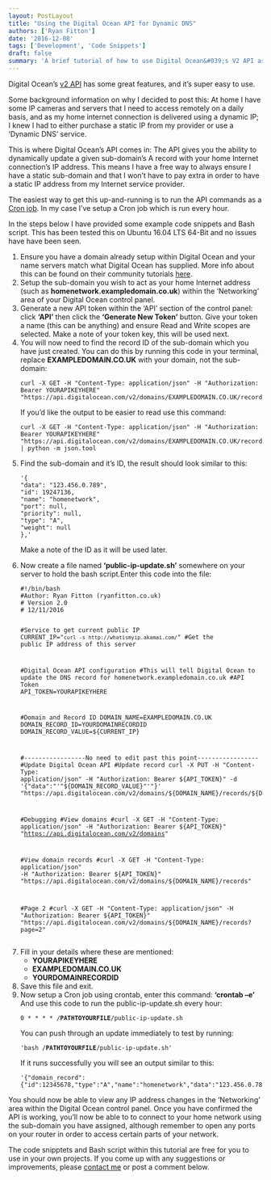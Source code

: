 ```yaml
---
layout: PostLayout
title: "Using the Digital Ocean API for Dynamic DNS"
authors: ['Ryan Fitton']
date: '2016-12-08'
tags: ['Development', 'Code Snippets']
draft: false
summary: 'A brief tutorial of how to use Digital Ocean&#039;s V2 API as a free Dynamic DNS service. Use a sub-domain to provide a static point for connecting into your home or business.'
---
```


<p>Digital Ocean&#8217;s <a href="https://developers.digitalocean.com/">v2 API</a> has some great features, and it&#8217;s super easy to use.</p>
<p>Some background information on why I decided to post this: At home I have some IP cameras and servers that I need to access remotely on a daily basis, and as my home internet connection is delivered using a dynamic IP; I knew I had to either purchase a static IP from my provider or use a &#8216;Dynamic DNS&#8217; service.</p>
<p>This is where Digital Ocean&#8217;s API comes in: The API gives you the ability to dynamically update a given sub-domain&#8217;s A record with your home Internet connection&#8217;s IP address. This means I have a free way to always ensure I have a static sub-domain and that I won&#8217;t have to pay extra in order to have a static IP address from my Internet service provider.</p>
<p>The easiest way to get this up-and-running is to run the API commands as a <a href="https://www.digitalocean.com/community/tutorials/how-to-use-cron-to-automate-tasks-on-a-vps">Cron job</a>. In my case I&#8217;ve setup a Cron job which is run every hour.</p>
<p>In the steps below I have provided some example code snippets and Bash script. This has been tested this on Ubuntu 16.04 LTS 64-Bit and no issues have have been seen.</p>
<ol>
<li>Ensure you have a domain already setup within Digital Ocean and your name servers match what Digital Ocean has supplied. More info about this can be found on their community tutorials <a href="https://www.digitalocean.com/community/tutorials/how-to-set-up-a-host-name-with-digitalocean">here</a>.</li>
<li>Setup the sub-domain you wish to act as your home Internet address (such as <strong>homenetwork.exampledomain.co.uk</strong>) within the &#8216;Networking&#8217; area of your Digital Ocean control panel.</li>
<li>Generate a new API token within the &#8216;API&#8217; section of the control panel: click <strong>&#8216;API&#8217;</strong> then click the <strong>&#8216;Generate New Token&#8217;</strong> button. Give your token a name (this can be anything) and ensure Read and Write scopes are selected. Make a note of your token key, this will be used next.</li>
<li>You will now need to find the record ID of the sub-domain which you have just created. You can do this by running this code in your terminal, replace <strong>EXAMPLEDOMAIN.CO.UK</strong> with your domain, not the sub-domain:
<pre class="language-markup"><code class="language-markup">curl -X GET -H "Content-Type: application/json" -H "Authorization: Bearer YOURAPIKEYHERE" "https://api.digitalocean.com/v2/domains/EXAMPLEDOMAIN.CO.UK/records"</code></pre>
<p>If you&#8217;d like the output to be easier to read use this command:</p>
<pre class="language-markup"><code class="language-markup">curl -X GET -H "Content-Type: application/json" -H "Authorization: Bearer YOURAPIKEYHERE" "https://api.digitalocean.com/v2/domains/EXAMPLEDOMAIN.CO.UK/records" | python -m json.tool</code></pre>
</li>
<li>Find the sub-domain and it&#8217;s ID, the result should look similar to this:
<pre class="language-json"><code class="language-json">'{
"data": "123.456.0.789",
"id": 19247136,
"name": "homenetwork",
"port": null,
"priority": null,
"type": "A",
"weight": null
},'</code></pre>
<p>Make a note of the ID as it will be used later.</li>
<li>Now create a file named <strong>&#8216;public-ip-update.sh&#8217;</strong> somewhere on your server to hold the bash script.Enter this code into the file:
<pre class="language-markup"><code class="language-markup">#!/bin/bash
#Author: Ryan Fitton (ryanfitton.co.uk)
# Version 2.0
# 12/11/2016

#Service to get current public IP
CURRENT_IP="`curl -s http://whatismyip.akamai.com/`" #Get the public IP address of this server

#Digital Ocean API configuration
#This will tell Digital Ocean to update the DNS record for homenetwork.exampledomain.co.uk
#API Token
API_TOKEN=YOURAPIKEYHERE

#Domain and Record ID
DOMAIN_NAME=EXAMPLEDOMAIN.CO.UK
DOMAIN_RECORD_ID=YOURDOMAINRECORDID
DOMAIN_RECORD_VALUE=${CURRENT_IP}

#-----------------No need to edit past this point-----------------
#Update Digital Ocean API
#Update record
curl -X PUT -H "Content-Type: application/json" -H "Authorization: Bearer ${API_TOKEN}" -d '{"data":"'"${DOMAIN_RECORD_VALUE}"'"}' "https://api.digitalocean.com/v2/domains/${DOMAIN_NAME}/records/${DOMAIN_RECORD_ID}"

#Debugging
#View domains
#curl -X GET -H "Content-Type: application/json" -H "Authorization: Bearer ${API_TOKEN}" "https://api.digitalocean.com/v2/domains"

#View domain records
#curl -X GET -H "Content-Type: application/json" -H "Authorization: Bearer ${API_TOKEN}" "https://api.digitalocean.com/v2/domains/${DOMAIN_NAME}/records"

#Page 2
#curl -X GET -H "Content-Type: application/json" -H "Authorization: Bearer ${API_TOKEN}" "https://api.digitalocean.com/v2/domains/${DOMAIN_NAME}/records?page=2"</code></pre>
</li>
<li>Fill in your details where these are mentioned:
<ul>
<li><strong>YOURAPIKEYHERE</strong></li>
<li><strong>EXAMPLEDOMAIN.CO.UK</strong></li>
<li><strong>YOURDOMAINRECORDID</strong></li>
</ul>
</li>
<li>Save this file and exit.</li>
<li>Now setup a Cron job using crontab, enter this command: <strong>&#8216;crontab –e&#8217;</strong><br />
And use this code to run the public-ip-update.sh every hour:</p>
<pre class="language-markup"><code class="language-markup">0 * * * * /<strong>PATHTOYOURFILE</strong>/public-ip-update.sh</code></pre>
<p>You can push through an update immediately to test by running:</p>
<pre class="language-markup"><code class="language-markup">'bash /<strong>PATHTOYOURFILE</strong>/public-ip-update.sh'</code></pre>
<p>If it runs successfully you will see an output similar to this:</p>
<pre class="language-json"><code class="language-json">'{"domain_record":{"id":12345678,"type":"A","name":"homenetwork","data":"123.456.0.789","priority":null,"port":null,"weight":null}}'</code></pre>
</li>
</ol>
<p>You should now be able to view any IP address changes in the &#8216;Networking&#8217; area within the Digital Ocean control panel. Once you have confirmed the API is working, you&#8217;ll now be able to to connect to your home network using the sub-domain you have assigned, although remember to open any ports on your router in order to access certain parts of your network.</p>
<p>The code snipptets and Bash script within this tutorial are free for you to use in your own projects. If you come up with any suggestions or improvements, please <a href="/contact/">contact me</a> or post a comment below.</p>
